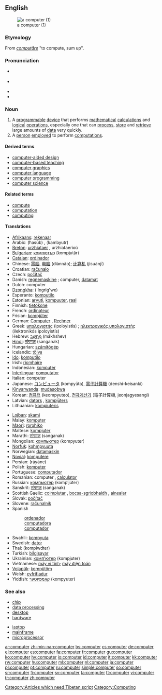 {{wikipedia}}
==English==
[[Image:Science museum 025.jpg|thumb|a computer (1)]]
===Etymology===
From {{L.}} ''[[computo|computāre]]'' "to compute, sum up".

===Pronunciation===
*{{italbrac|[[RP]]}} {{IPA|/kəmˈpjuːtə/}}
*{{italbrac|US}} {{IPA|/kəmˈpjuːtɚ/}}
*{{audio|en-us-computer.ogg|Audio (US)}}
*{{rhymes|uːtə(r)}}

===Noun===
{{en-noun}}

# A [[programmable]] [[device]] that performs [[mathematical]] [[calculation]]s and [[logical]] [[operation]]s, especially one that can [[process]], [[store]] and [[retrieve]] large amounts of [[data]] very quickly.
# A [[person]] [[employ]]ed to perform [[computation]]s.

====Derived terms====
*[[computer-aided design]]
*[[computer-based teaching]]
*[[computer graphics]]
*[[computer language]]
*[[computer programming]]
*[[computer science]]

====Related terms====
*[[compute]]
*[[computation]]
*[[computing]]

====Translations====
{{rfc-trans}}
{{trans-top|a programmable device}}
*[[Afrikaans]]: [[rekenaar]]
*Arabic: {{ARchar|[[حاسوب]]}} (ħasūb) {{m}}, {{ARchar|[[كمبيوتر]]}} (kambyutr) {{m}}
*[[Breton]]: [[urzhiataer]] {{m}}, urzhiataerioù {{p}}
*[[Bulgarian]]: [[компютър]] (kompjutǎr) {{m}}
*[[Catalan]]: [[ordinador]] {{m}}
*Chinese: [[電腦]], [[电脑]] (diànnǎo); [[计算机]] (jìsuànjī)
*Croatian: [[računalo]] {{n}}
*Czech: [[počítač]] {{m}}
*Danish: [[regnemaskine]] {{c}}; computer, [[datamat]] {{c}}
*Dutch: computer {{m}}
*[[Dzongkha]]: ('logrig'we) [[Category:Articles which need Tibetan script]]
*Esperanto: [[komputilo]]
*Estonian: [[arvuti]], [[kompuuter]], [[raal]]
*Finnish: [[tietokone]]
*French: [[ordinateur]] {{m}}
*Frisian: [[kompjûter]] {{m}}
*German: [[Computer]] {{m}}, [[Rechner]] {{m}}
*Greek: [[υπολογιστής]] (ipoloyistís) {{m}}; [[ηλεκτρονικός υπολογιστής]] (ilektronikós ipoloyistís) {{m}}
*Hebrew: [[מחשב|מַחְשֵב]] (mákhshev) {{m}}
*[[Hindi]]: [[संगणक]] (sanganak) {{g|Hindi}}
*Hungarian: [[számítógép]]
*Icelandic: [[tölva]] {{f}}
*[[Ido]]: [[komputilo]]
*Irish: [[ríomhaire]] {{m}}
*Indonesian: [[komputer]]
*[[Interlingua]]: [[computator]]
*Italian: computer {{m}}
*Japanese: [[コンピュータ]] (kompyūta), [[電子計算機]] (denshi-keisanki)
*[[Kinyarwanda]]: [[mudasobwa]]
*Korean: [[컴퓨터]] (keompyuteo), [[전자계산기]] (電子計算機, jeonjagyesangi)
*Latvian: [[dators]] {{m}}, [[kompjūters]] {{m}}
*Lithuanian: [[kompiuteris]] {{m}}
{{trans-mid}}
*[[Lojban]]: [[skami]]
*Malay: [[komputer]]
*[[Maori]]: [[rorohiko]]
*Maltese: [[kompjuter]] {{m}}
*Marathi: [[संगणक]] (sanganak)
*Mongolian: [[компьютер]] (kompyuter) {{m}}
*[[Norfuk]]: [[kohmpyuuta]]
*Norwegian: [[datamaskin]] {{m}}
*[[Novial]]: [[komputere]]
*Persian: {{FAchar|[[رایانه|رایانِه]]}} (rāyāne)
*Polish: [[komputer]] {{m}}
*Portuguese: [[computador]] {{m}}
*Romanian: computer {{n}}, [[calculator]] {{n}}
*Russian: [[компьютер]] (komp’júter) {{m}}
*Sanskrit: [[संगणक]] (sanganak)
*Scottish Gaelic: [[coimpiutar]] {{m}}, [[bocsa-sgrìobhaidh]] {{m}}, [[ainealar]] {{m}}
*Slovak: [[počítač]] {{m}}
*Slovene: [[računalnik]] {{m}}
*Spanish
*:[[ordenador]] {{m}} {{italbrac|Spain|Guatemala|El Salvador|Panama|Honduras|Dominican Republic|Nicaragua}}
*:[[computadora]] {{f}} {{italbrac|Mexico|Puerto Rico|Venezuela|Argentina|Peru|Uruguay|Cuba|Costa Rica|Bolivia|Paraguay}}
*:[[computador]] {{m}} {{italbrac|Chile|Columbia}}
*Swahili: [[kompyuta]] {{italbrac|noun 9/10}}
*Swedish: [[dator]] {{c}}
*Thai: {{THchar|[[คอมพิวเตอร์]]}} (kompiwdter)
*Turkish: [[bilgisayar]]
*Ukrainian: [[комп'ютер]] (kompjuter) {{m}}
*Vietnamese: [[máy vi tính]]; [[máy điện toán]]
*[[Volapük]]: [[kompütöm]]
*Welsh: [[cyfrifiadur]] {{g|Welsh}}
*Yiddish: [[קאָמפּיוטער]] (kompyuter) {{m}}
{{trans-bottom}}

{{trans-top|a person employed to perform computations}}
{{trans-mid}}
{{trans-bottom}}

===See also===
{{top2}}
*[[chip]]
*[[data processing]]
*[[desktop]]
*[[hardware]]
{{mid2}}
*[[laptop]]
*[[mainframe]]
*[[microprocessor]]
{{bottom}}

[[Category:Computing]]

[[ar:computer]]
[[zh-min-nan:computer]]
[[bs:computer]]
[[cs:computer]]
[[de:computer]]
[[el:computer]]
[[es:computer]]
[[fa:computer]]
[[fr:computer]]
[[gu:computer]]
[[ko:computer]]
[[hy:computer]]
[[io:computer]]
[[id:computer]]
[[it:computer]]
[[kk:computer]]
[[rw:computer]]
[[hu:computer]]
[[ml:computer]]
[[nl:computer]]
[[ja:computer]]
[[pl:computer]]
[[pt:computer]]
[[ru:computer]]
[[simple:computer]]
[[so:computer]]
[[sr:computer]]
[[fi:computer]]
[[sv:computer]]
[[ta:computer]]
[[tt:computer]]
[[vi:computer]]
[[tr:computer]]
[[zh:computer]]